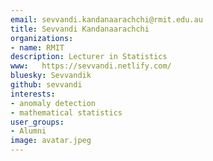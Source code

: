 ```yaml
---
email: sevvandi.kandanaarachchi@rmit.edu.au
title: Sevvandi Kandanaarachchi
organizations:
- name: RMIT
description: Lecturer in Statistics
www:   https://sevvandi.netlify.com/
bluesky: Sevvandik
github: sevvandi
interests:
- anomaly detection
- mathematical statistics
user_groups:
- Alumni
image: avatar.jpeg
---
```

